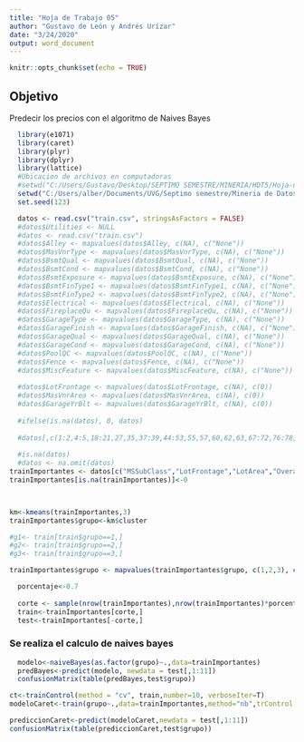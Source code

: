 ```yaml
---
title: "Hoja de Trabajo 05"
author: "Gustavo de León y Andrés Urízar"
date: "3/24/2020"
output: word_document
---
```


```r
knitr::opts_chunk$set(echo = TRUE)
```
## Objetivo
Predecir los precios con el algoritmo de Naives Bayes
```r
  library(e1071)
  library(caret)
  library(plyr)
  library(dplyr)
  library(lattice)
  #Ubicacion de archivos en computadoras
  #setwd("C:/Users/Gustavo/Desktop/SEPTIMO SEMESTRE/MINERIA/HDT5/Hoja-de-trabajo-5")
  setwd("C:/Users/alber/Documents/UVG/Septimo semestre/Mineria de Datos/Hoja-Trabajo-5/Hoja-de-trabajo-5")
  set.seed(123)
```

```r
  datos <- read.csv("train.csv", stringsAsFactors = FALSE)
  #datos$Utilities <- NULL
  #datos <- read.csv("train.csv") 
  #datos$Alley <- mapvalues(datos$Alley, c(NA), c("None"))
  #datos$MasVnrType <- mapvalues(datos$MasVnrType, c(NA), c("None"))
  #datos$BsmtQual <- mapvalues(datos$BsmtQual, c(NA), c("None"))
  #datos$BsmtCond <- mapvalues(datos$BsmtCond, c(NA), c("None"))
  #datos$BsmtExposure <- mapvalues(datos$BsmtExposure, c(NA), c("None"))
  #datos$BsmtFinType1 <- mapvalues(datos$BsmtFinType1, c(NA), c("None"))
  #datos$BsmtFinType2 <- mapvalues(datos$BsmtFinType2, c(NA), c("None"))
  #datos$Electrical <- mapvalues(datos$Electrical, c(NA), c("None"))
  #datos$FireplaceQu <- mapvalues(datos$FireplaceQu, c(NA), c("None"))
  #datos$GarageType <- mapvalues(datos$GarageType, c(NA), c("None"))
  #datos$GarageFinish <- mapvalues(datos$GarageFinish, c(NA), c("None"))
  #datos$GarageQual <- mapvalues(datos$GarageQual, c(NA), c("None"))
  #datos$GarageCond <- mapvalues(datos$GarageCond, c(NA), c("None"))
  #datos$PoolQC <- mapvalues(datos$PoolQC, c(NA), c("None"))
  #datos$Fence <- mapvalues(datos$Fence, c(NA), c("None"))
  #datos$MiscFeature <- mapvalues(datos$MiscFeature, c(NA), c("None"))
  
  #datos$LotFrontage <- mapvalues(datos$LotFrontage, c(NA), c(0))
  #datos$MasVnrArea <- mapvalues(datos$MasVnrArea, c(NA), c(0))
  #datos$GarageYrBlt <- mapvalues(datos$GarageYrBlt, c(NA), c(0))
  
  #ifelse(is.na(datos), 0, datos)
  
  #datos[,c(1:2,4:5,18:21,27,35,37:39,44:53,55,57,60,62,63,67:72,76:78,81)] <- lapply(datos[,c(1:2,4:5,18:21,27,35,37:39,44:53,55,57,60,62,63,67:72,76:78,81)], as.numeric)
  
  #is.na(datos)
  #datos <- na.omit(datos) 
trainImportantes <- datos[c("MSSubClass","LotFrontage","LotArea","OverallCond","YearBuilt","YearRemodAdd","X2ndFlrSF","FullBath","TotRmsAbvGrd","GarageCars","SalePrice")]
trainImportantes[is.na(trainImportantes)]<-0



km<-kmeans(trainImportantes,3)
trainImportantes$grupo<-km$cluster

#g1<- train[train$grupo==1,]
#g2<- train[train$grupo==2,]
#g3<- train[train$grupo==3,]

trainImportantes$grupo <- mapvalues(trainImportantes$grupo, c(1,2,3), c("Caro","Barato","Intermedio"))
```

```r
  porcentaje<-0.7
  
  corte <- sample(nrow(trainImportantes),nrow(trainImportantes)*porcentaje)
  train<-trainImportantes[corte,]
  test<-trainImportantes[-corte,]
```
### Se realiza el calculo de naives bayes
```r
  modelo<-naiveBayes(as.factor(grupo)~.,data=trainImportantes)
  predBayes<-predict(modelo, newdata = test[,1:11])
  confusionMatrix(table(predBayes,test$grupo))
```

```r
ct<-trainControl(method = "cv", train,number=10, verboseIter=T)
modeloCaret<-train(grupo~.,data=trainImportantes,method="nb",trControl = ct)

prediccionCaret<-predict(modeloCaret,newdata = test[,1:11])
confusionMatrix(table(prediccionCaret,test$grupo))
```
